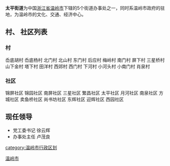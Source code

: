 '''太平街道'''为中国[[浙江省|浙江省]][[温岭市|温岭市]]下辖的5个街道办事处之一，同时系温岭市政府的驻地，为温岭市的文化、交通、经济中心。

== 村、 社区列表==
=== 村 ===
岙底胡村 岙底杨村 北门村 北山村 东门村 后应村 梅岭村 南门村 屏下村 三星桥村 山下金村 塔下村 田洋村 西郊村 西门村 下河村 小河头村 小南门村 肖泉村

=== 社区 ===
锦屏社区 锦园社区 南屏社区 三星社区 繁昌社区 太平社区 月河社区 南泉社区 方城社区 卖鱼桥社区 尚书坊社区 东辉社区 迎辉社区 西园社区

== 现任领导 ==
* 党工委书记 徐云辉
* 办事处主任 卢茂良

{{温岭市行政区划}}
[[category:温岭市行政区划|category:温岭市行政区划]]
[[Category:台州市街道_(行政区划)|温岭市]]